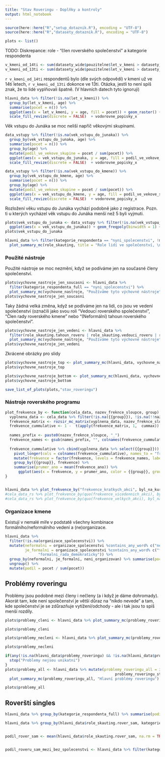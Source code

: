 ```yaml
---
title: "Stav Roveringu - Doplňky a kontroly"
output: html_notebook
---
```


```r
source(here::here("R","setup_dotaznik.R"), encoding = "UTF-8")
source(here::here("R","datasety_dotaznik.R"), encoding = "UTF-8")

```


```r
plots <- list() 
```


TODO: Diskrepance: role - “člen roverského společenství” a kategorie respondenta


```r
v_kmeni_od_14ti <- sum(datasety_wide$pouzitelne$let_v_kmeni > datasety_wide$pouzitelne$age - 14, na.rm = TRUE)
v_kmeni_od_13ti <- sum(datasety_wide$pouzitelne$let_v_kmeni > datasety_wide$pouzitelne$age - 13, na.rm = TRUE)
```

`r v_kmeni_od_14ti` respondentů bylo (dle svých odpovědí) v kmeni už ve 14ti letech, `r v_kmeni_od_13ti` dokonce ve 13ti. Otázka, jestli to není spíš znak, že to lidé vyplňovali špatně. (V hlavních datech tyto ignoruji)


```r
hlavni_data %>% filter(!is.na(let_v_kmeni)) %>%
  group_by(let_v_kmeni, age) %>%
  summarise(pocet = n()) %>%
  ggplot(aes(x = let_v_kmeni, y = age, fill = pocet)) + geom_raster() + 
  scale_fill_revize(discrete = FALSE)  + vodorovne_popisky_x
```


Věk vstupu do Junáka se moc neliší napříč věkovými skupinami.

```r
data_vstupy %>% filter(!is.na(vek_vstupu_do_junaka)) %>%
  group_by(vek_vstupu_do_junaka, age) %>%
  summarise(pocet = n()) %>%
  group_by(age) %>%
  mutate(podil_ve_vekove_skupine = pocet / sum(pocet)) %>%
  ggplot(aes(x = vek_vstupu_do_junaka, y = age, fill = podil_ve_vekove_skupine)) + geom_raster() + 
  scale_fill_revize(discrete = FALSE)  + vodorovne_popisky_x
```


```r
data_vstupy %>% filter(!is.na(vek_vstupu_do_kmene)) %>%
  group_by(vek_vstupu_do_kmene, age) %>%
  summarise(pocet = n()) %>%
  group_by(age) %>%
  mutate(podil_ve_vekove_skupine = pocet / sum(pocet)) %>%
  ggplot(aes(x = vek_vstupu_do_kmene, y = age, fill = podil_ve_vekove_skupine)) + geom_raster() + 
  scale_fill_revize(discrete = FALSE)  + vodorovne_popisky_x

```


Rozložení věku vstupu do Junáka vychází podobně jako z registrace.
Pozn. ti u kterých vycházel věk vstupu do Junáka menší než 5 byli vyjmuti.

```r
plots$vek_vstupu_do_junaka <- data_vstupy %>% filter(!is.na(vek_vstupu_do_junaka)) %>%
  ggplot(aes(x = vek_vstupu_do_junaka)) + geom_freqpoly(binwidth = 1) + vodorovne_popisky_x
plots$vek_vstupu_do_junaka
```



```r
hlavni_data %>% filter(kategorie_respondenta == "nyni_spolecenstvi", !ma_roverskou_roli) %>% 
  plot_summary_mc(role_skauting, title = "Role lidí ve společenství, \nkteří se necítí rovery", min_podil = 0.01)
```

### Použité nástroje

Použité nástroje se moc nezmění, když se podíváme jen na současné členy společenství.


```r
plots$vychovne_nastroje_jen_soucasni <- hlavni_data %>%
  filter(kategorie_respondenta_full == "nyni_spolecenstvi") %>% 
  plot_summary_mc(vychovne_nastroje, "Používáme tyto výchovné nástroje", subtitle = "Jen nyní ve společenství")
plots$vychovne_nastroje_jen_soucasni
```

Taky žádná velká změna, když se podíváme jen na lidi, co jsou ve vedení společenství (označili jako svou roli "Vedoucí roverského společenství", "Člen rady roverského kmene" nebo "(Neformální) tahoun roverského společenství".

```r
plots$vychovne_nastroje_jen_vedeni <- hlavni_data %>%
  filter(role_skauting.tahoun_roveru | role_skauting.vedouci_roveru | role_skauting.clen_rady_roveru) %>% 
  plot_summary_mc(vychovne_nastroje, "Používáme tyto výchovné nástroje", subtitle = "Jen lidé ve vedení společenství")
plots$vychovne_nastroje_jen_vedeni
```

Zkrácené obrázky pro slidy

```r
plots$vychovne_nastroje_top <- plot_summary_mc(hlavni_data, vychovne_nastroje, "Nejpoužívanější výchovné nástroje", min_podil =  0.25)
plots$vychovne_nastroje_top
```

```r
plots$vychovne_nastroje_bottom <- plot_summary_mc(hlavni_data, vychovne_nastroje, "Nejméně používané výchovné nástroje", max_podil =  0.15, invert_color_threshold = 0.01)
plots$vychovne_nastroje_bottom
```

```r
save_list_of_plots(plots,"stav_roveringu")
```


### Nástroje roverského programu

```r


plot_frekvence_by <- function(cela_data, nazev_freknce_sloupce, group) {
  vyplnena_data <- cela_data %>% filter(!is.na({{group}}), !is.na(!!nazev_freknce_sloupce))
  frekvence_matrix <- rozsir_mc_matrix(vyplnena_data, nazev_freknce_sloupce, zachovat_NA = FALSE) 
  frekvence_cummulative <- 1 -  t(apply(frekvence_matrix, 1,  cummax)) + frekvence_matrix
  
  names_prefix <- paste0(nazev_freknce_sloupce, "_")
  frekvence_names <- gsub(names_prefix, "", colnames(frekvence_cummulative), fixed = TRUE)
  
  frekvence_cummulative %>% cbind(vyplnena_data %>% select({{group}})) %>%
    pivot_longer(cols = colnames(frekvence_cummulative), names_to = "frekvence", names_prefix = names_prefix, values_to = "frekvence_ano") %>%
    mutate(frekvence = factor(frekvence, levels = frekvence_names, labels = frekvence_names)) %>%
    group_by({{group}}, frekvence) %>% 
    summarise(prumer_ano = mean(frekvence_ano)) %>%
      ggplot(aes(x = frekvence, y = prumer_ano, color = {{group}}, group = {{group}}, shape = {{group}})) +  geom_line() + geom_point() + scale_x_discrete(nazev_freknce_sloupce)
}


hlavni_data %>% plot_frekvence_by("frekvence_kratkych_akci", byl_na_kurzu)
#cela_data_rs %>% plot_frekvence_by(quo(frekvence_vicedennich_akci), byl_na_kurzu)
#cela_data_rs %>% plot_frekvence_by(quo(frekvence_velkych_akci), byl_na_kurzu)

```

### Organizace kmene

Existují v nemalé míře v podstatě všechny kombinace formálního/neformálního vedení a (ne)organizace.

```r
hlavni_data %>% 
  filter(!is.na(organizace_spolecenstvi)) %>% 
  mutate(neformalni = organizace_spolecenstvi %contains_any_word% c("neformalni_tahoun", "neformalni_rada"),
         je_formalni = organizace_spolecenstvi %contains_any_word% c("formalni_vudce_zhury", "formalni_vudce_demokraticky", "formalni_rada_zhury",
               "formalni_rada_demokraticky")) %>%
  group_by(neformalni, je_formalni, neni_organizovan) %>% summarise(pocet = n()) %>%
  ungroup() %>%
  mutate(podil = pocet / sum(pocet))
```

## Problémy roveringu

Problémy jsou podobné mezi členy i nečleny (a i když je dáme dohromady). Akorát tam, kde není společenství je větší důraz na "nikdo nevede" a tam, kde společenství je se zdůrazňuje vytížení/odchody - ale i tak jsou to spíš menší rozdíly.

```r

plots$problemy_cleni <- hlavni_data %>% plot_summary_mc(problemy_roveringu, "Hlavní problémy roveringu \n jen členi společenství")

plots$problemy_cleni
```

```r
plots$problemy_necleni <- hlavni_data %>% plot_summary_mc(problemy_roveringu_stredisko, "Hlavní problémy roveringu \n jen mimo společenství")

plots$problemy_necleni
```


```r
if(any(!is.na(hlavni_data$problemy_roveringu) && !is.na(hlavni_data$problemy_roveringu_stredisko))) {
  stop("Problemy nejsou unikatni")
}
plots$problemy_all <- hlavni_data %>% mutate(problemy_roveringu_all = if_else(!is.na(problemy_roveringu), problemy_roveringu, 
                                                  problemy_roveringu_stredisko)) %>%
  plot_summary_mc(problemy_roveringu_all, "Hlavní problémy roveringu")

plots$problemy_all
```


## Roverští singles

```r
hlavni_data %>% group_by(kategorie_respondenta_full) %>% summarise(podil_ma_roverskou_roli = mean(ma_roverskou_roli, na.rm = TRUE))
```


```r

hlavni_data %>% group_by(hlavni_data$role_skauting.rover_sam, kategorie_respondenta) %>% summarise(pocet = n())


podil_rover_sam <- mean(hlavni_data$role_skauting.rover_sam, na.rm = TRUE)


podil_roveru_sam_mezi_bez_spolecenstvi <- hlavni_data %>% filter(kategorie_respondenta == "nikdy_spolecenstvi") %>% summarise(podil = mean(role_skauting.rover_sam, na.rm = TRUE)) %>% pull(podil)


```


